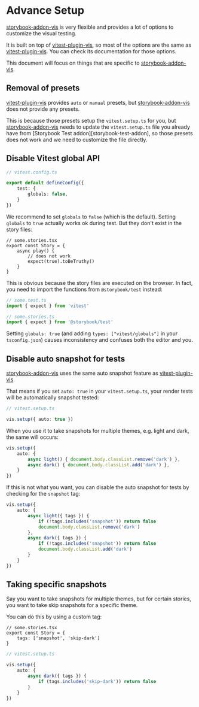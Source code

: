 
<Meta title="Advance Setup" />

# Advance Setup

[storybook-addon-vis][storybook-addon-vis] is very flexible and provides a lot of options to customize the visual testing.

It is built on top of [vitest-plugin-vis][vitest-plugin-vis],
so most of the options are the same as [vitest-plugin-vis][vitest-plugin-vis].
You can check its documentation for those options.

This document will focus on things that are specific to [storybook-addon-vis][storybook-addon-vis].

## Removal of presets

[vitest-plugin-vis][vitest-plugin-vis] provides `auto` or `manual` presets,
but [storybook-addon-vis][storybook-addon-vis] does not provide any presets.

This is because those presets setup the `vitest.setup.ts` for you,
but [storybook-addon-vis][storybook-addon-vis] needs to update the `vitest.setup.ts` file you already have from [Storybook Test addon][storybook-test-addon],
so those presets does not work and we need to customize the file directly.

## Disable Vitest global API

```ts
// vitest.config.ts

export default defineConfig({
	test: {
		globals: false,
	}
})
```

We recommend to set `globals` to `false` (which is the default).
Setting `globals` to `true` actually works ok during test.
But they don't exist in the story files:

```tsx
// some.stories.tsx
export const Story = {
	async play() {
		// does not work
		expect(true).toBeTruthy()
	}
}
```

This is obvious because the story files are executed on the browser.
In fact, you need to import the functions from `@storybook/test` instead:

```ts
// some.test.ts
import { expect } from 'vitest'

// some.stories.ts
import { expect } from '@storybook/test'
```

Setting `globals: true` (and adding `types: ["vitest/globals"]` in your `tsconfig.json`)
causes inconsistency and confuses both the editor and you.

## Disable auto snapshot for tests

[storybook-addon-vis][storybook-addon-vis] uses the same auto snapshot feature as [vitest-plugin-vis][vitest-plugin-vis].

That means if you set `auto: true` in your `vitest.setup.ts`,
your render tests will be automatically snapshot tested:

```ts
// vitest.setup.ts

vis.setup({	auto: true })
```

When you use it to take snapshots for multiple themes, e.g. light and dark,
the same will occurs:

```ts
vis.setup({
	auto: {
		async light() { document.body.classList.remove('dark') },
		async dark() { document.body.classList.add('dark') },
	}
})
```

If this is not what you want, you can disable the auto snapshot for tests by checking for the `snapshot` tag:

```ts
vis.setup({
	auto: {
		async light({ tags }) {
			if (!tags.includes('snapshot')) return false
			document.body.classList.remove('dark')
		},
		async dark({ tags }) {
			if (!tags.includes('snapshot')) return false
			document.body.classList.add('dark')
		}
	}
})
```

## Taking specific snapshots

Say you want to take snapshots for multiple themes,
but for certain stories, you want to take skip snapshots for a specific theme.

You can do this by using a custom tag:

```tsx
// some.stories.tsx
export const Story = {
	tags: ['snapshot', 'skip-dark']
}
```

```ts
// vitest.setup.ts

vis.setup({
	auto: {
		async dark({ tags }) {
			if (tags.includes('skip-dark')) return false
		}
	}
})
```

[storybook-addon-vis]: https://www.npmjs.com/package/storybook-addon-vis
[vitest-plugin-vis]: https://www.npmjs.com/package/vitest-plugin-vis
